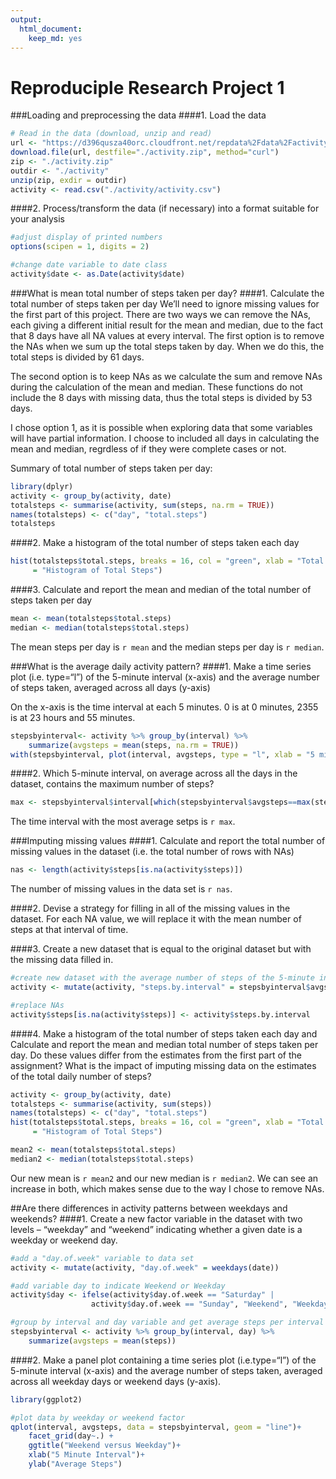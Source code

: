 ```yaml
---
output: 
  html_document: 
    keep_md: yes
---
```

Reproduciple Research Project 1
===============================


###Loading and preprocessing the data
####1. Load the data
```r
# Read in the data (download, unzip and read) 
url <- "https://d396qusza40orc.cloudfront.net/repdata%2Fdata%2Factivity.zip"
download.file(url, destfile="./activity.zip", method="curl") 
zip <- "./activity.zip"
outdir <- "./activity"
unzip(zip, exdir = outdir)
activity <- read.csv("./activity/activity.csv")
```
####2. Process/transform the data (if necessary) into a format suitable for your analysis
```r
#adjust display of printed numbers
options(scipen = 1, digits = 2)

#change date variable to date class
activity$date <- as.Date(activity$date)
```

###What is mean total number of steps taken per day?
####1. Calculate the total number of steps taken per day
We'll need to ignore missing values for the first part of this project. There are
two ways we can remove the NAs, each giving a different initial result for the mean and median, due to the fact that 8 days have all NA values at every interval. The first option is to remove the NAs when we sum up the total steps taken by day. When we do this, the total steps is divided by 61 days. 

The second option is to keep NAs as we calculate the sum and remove NAs during the calculation of the mean and median. These functions do not include the 8 days with missing data, thus the total steps is divided by 53 days.

I chose option 1, as it is possible when exploring data that some variables will have partial information. I choose to included all days in calculating the mean and median, regrdless of if they were complete cases or not.

Summary of total number of steps taken per day:
```r
library(dplyr)
activity <- group_by(activity, date)
totalsteps <- summarise(activity, sum(steps, na.rm = TRUE))
names(totalsteps) <- c("day", "total.steps")
totalsteps
```

####2. Make a histogram of the total number of steps taken each day
```r
hist(totalsteps$total.steps, breaks = 16, col = "green", xlab = "Total Steps per Day", main 
     = "Histogram of Total Steps")
```

####3. Calculate and report the mean and median of the total number of steps taken per day
```r
mean <- mean(totalsteps$total.steps)
median <- median(totalsteps$total.steps)
```
The mean steps per day is `r mean` and the median steps per day is `r median`.


###What is the average daily activity pattern?
####1. Make a time series plot (i.e. type="l") of the 5-minute interval (x-axis) and the average number of steps taken, averaged across all days (y-axis)

On the x-axis is the time interval at each 5 minutes. 0 is at 0 minutes, 2355 is at 23 hours and 55 minutes.
```r
stepsbyinterval<- activity %>% group_by(interval) %>% 
    summarize(avgsteps = mean(steps, na.rm = TRUE))
with(stepsbyinterval, plot(interval, avgsteps, type = "l", xlab = "5 minute intervals", main = "Avg Steps Per 5 Minute Intervals"))
```


####2. Which 5-minute interval, on average across all the days in the dataset, contains the maximum number of steps?
```r
max <- stepsbyinterval$interval[which(stepsbyinterval$avgsteps==max(stepsbyinterval$avgsteps))]
```

The time interval with the most average setps is `r max`. 

###Imputing missing values
####1. Calculate and report the total number of missing values in the dataset (i.e. the total number of rows with NAs)
```r
nas <- length(activity$steps[is.na(activity$steps)])
```

The number of missing values in the data set is `r nas`. 

####2. Devise a strategy for filling in all of the missing values in the dataset. 
For each NA value, we will replace it with the mean number of steps at that interval of time. 

####3. Create a new dataset that is equal to the original dataset but with the missing data filled in.
```r
#create new dataset with the average number of steps of the 5-minute interval over across all the days. 
activity <- mutate(activity, "steps.by.interval" = stepsbyinterval$avgsteps)

#replace NAs
activity$steps[is.na(activity$steps)] <- activity$steps.by.interval
```

####4. Make a histogram of the total number of steps taken each day and Calculate and report the mean and median total number of steps taken per day. Do these values differ from the estimates from the first part of the assignment? What is the impact of imputing missing data on the estimates of the total daily number of steps?

```r
activity <- group_by(activity, date)
totalsteps <- summarise(activity, sum(steps))
names(totalsteps) <- c("day", "total.steps")
hist(totalsteps$total.steps, breaks = 16, col = "green", xlab = "Total Steps per Day", main 
     = "Histogram of Total Steps")
```


```r
mean2 <- mean(totalsteps$total.steps)
median2 <- median(totalsteps$total.steps)
```

Our new mean is `r mean2` and our new median is `r median2`. We can see an increase in both, which makes sense due to the way I chose to remove NAs. 


##Are there differences in activity patterns between weekdays and weekends?
####1. Create a new factor variable in the dataset with two levels – “weekday” and “weekend” indicating whether a given date is a weekday or weekend day.
```r
#add a "day.of.week" variable to data set
activity <- mutate(activity, "day.of.week" = weekdays(date))

#add variable day to indicate Weekend or Weekday
activity$day <- ifelse(activity$day.of.week == "Saturday" | 
                  activity$day.of.week == "Sunday", "Weekend", "Weekday")

#group by interval and day variable and get average steps per interval
stepsbyinterval <- activity %>% group_by(interval, day) %>% 
    summarize(avgsteps = mean(steps))

```
####2. Make a panel plot containing a time series plot (i.e.type="l") of the 5-minute interval (x-axis) and the average number of steps taken, averaged across all weekday days or weekend days (y-axis). 
```r
library(ggplot2)

#plot data by weekday or weekend factor
qplot(interval, avgsteps, data = stepsbyinterval, geom = "line")+ 
    facet_grid(day~.) +
    ggtitle("Weekend versus Weekday")+
    xlab("5 Minute Interval")+
    ylab("Average Steps")
```

